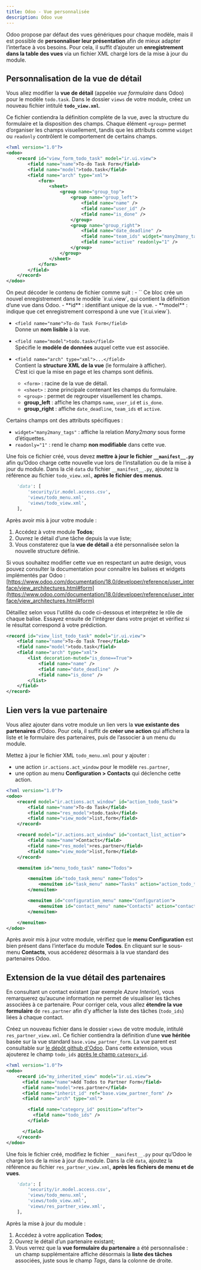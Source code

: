 ```yaml
---
title: Odoo - Vue personnalisée
description: Odoo vue
---
```


Odoo propose par défaut des vues génériques pour chaque modèle,
mais il est possible de **personnaliser leur présentation**
afin de mieux adapter l’interface à vos besoins.
Pour cela, il suffit d’ajouter un **enregistrement dans la table des vues** 
via un fichier XML chargé lors de la mise à jour du module.

## Personnalisation de la vue de détail
Vous allez modifier la **vue de détail** (appelée *vue formulaire* dans Odoo) 
pour le modèle `todo.task`.
Dans le dossier `views` de votre module, créez un nouveau fichier intitulé 
**`todo_view.xml`**.

Ce fichier contiendra la définition complète de la vue, avec la structure 
du formulaire et la disposition des champs.
Chaque élément `<group>` permet d’organiser les champs visuellement, 
tandis que les attributs comme `widget` ou `readonly` contrôlent le comportement 
de certains champs.

```xml title="views/todo_view.xml" 
<?xml version="1.0"?>
<odoo>
    <record id="view_form_todo_task" model="ir.ui.view">
        <field name="name">To-do Task Form</field>
        <field name="model">todo.task</field>
        <field name="arch" type="xml">
            <form>
                <sheet>
                    <group name="group_top">
                        <group name="group_left">
                            <field name="name" />
                            <field name="user_id" />
                            <field name="is_done" />
                        </group>
                        <group name="group_right">
                            <field name="date_deadline" />
                            <field name="team_ids" widget="many2many_tags" />
                            <field name="active" readonly="1" />
                        </group>
                    </group>
                </sheet>
            </form>
        </field>
    </record>
</odoo>
```

<Aside>
On peut décoder le contenu de fichier comme suit : 
- `<record id="view_form_todo_task" model="ir.ui.view">`  
  Ce bloc crée un nouvel enregistrement dans le modèle `ir.ui.view`, qui contient la définition d’une vue dans Odoo.  
  - **id** : identifiant unique de la vue.  
  - **model** : indique que cet enregistrement correspond à une vue (`ir.ui.view`).  

- `<field name="name">To-do Task Form</field>`  
  Donne un **nom lisible** à la vue.

- `<field name="model">todo.task</field>`  
  Spécifie le **modèle de données** auquel cette vue est associée.

- `<field name="arch" type="xml">...</field>`  
  Contient la **structure XML de la vue** (le formulaire à afficher).  
  C’est ici que la mise en page et les champs sont définis.

    - `<form>` : racine de la vue de détail.  
    - `<sheet>` : zone principale contenant les champs du formulaire.  
    - `<group>` : permet de regrouper visuellement les champs.  
    - **group_left** : affiche les champs `name`, `user_id` et `is_done`.  
    - **group_right** : affiche `date_deadline`, `team_ids` et `active`.

Certains champs ont des attributs spécifiques :  
- `widget="many2many_tags"` : affiche la relation *Many2many* sous forme d’étiquettes.  
- `readonly="1"` : rend le champ **non modifiable** dans cette vue.
</Aside>

Une fois ce fichier créé, vous devez **mettre à jour le fichier `__manifest__.py`** 
afin qu’Odoo charge cette nouvelle vue lors de l’installation ou de la mise à jour du module.
Dans la clé `data` du fichier `__manifest__.py`, 
ajoutez la référence au fichier `todo_view.xml`, 
**après le fichier des menus**.

```python title="__manifest__.py"  
    'data': [
        'security/ir.model.access.csv',
        'views/todo_menu.xml',
        'views/todo_view.xml',
    ],
```

Après avoir mis à jour votre module :
1. Accédez à votre module **Todos**;
1. Ouvrez le détail d’une tâche depuis la vue liste;
1. Vous constaterez que la **vue de détail** a été personnalisée 
selon la nouvelle structure définie.

Si vous souhaitez modifier cette vue en respectant un autre design,
vous pouvez consulter la documentation pour connaître les balises et widgets
implémentés par Odoo : 
[https://www.odoo.com/documentation/18.0/developer/reference/user_interface/view_architectures.html#form](https://www.odoo.com/documentation/18.0/developer/reference/user_interface/view_architectures.html#form)

<Aside icon="pencil" title="Exercice">

Détaillez selon vous l'utilité du code ci-dessous et interprétez le rôle de chaque balise.
Essayez ensuite de l'intégrer dans votre projet et vérifiez si le résultat correspond 
à votre prédiction.

```xml
<record id="view_list_todo_task" model="ir.ui.view">
    <field name="name">To-do Task Tree</field>
    <field name="model">todo.task</field>
    <field name="arch" type="xml">
        <list decoration-muted="is_done==True">
            <field name="name" />
            <field name="date_deadline" />
            <field name="is_done" />
        </list>
    </field>
</record>
```
</Aside>

## Lien vers la vue partenaire

Vous allez ajouter dans votre module un lien vers la **vue existante des partenaires** 
d’Odoo.
Pour cela, il suffit de **créer une action** qui affichera la liste et le formulaire des partenaires, 
puis de l’associer à un menu du module.

Mettez à jour le fichier XML `todo_menu.xml` pour y ajouter :
- une action `ir.actions.act_window` pour le modèle `res.partner`,  
- une option au menu **Configuration > Contacts** qui déclenche cette action.  

```xml title="views/todo_menu.xml" ins={9-13,22}
<?xml version="1.0"?>
<odoo>
    <record model="ir.actions.act_window" id="action_todo_task">
        <field name="name">To-do Task</field>
        <field name="res_model">todo.task</field>
        <field name="view_mode">list,form</field>
    </record>

    <record model="ir.actions.act_window" id="contact_list_action">
        <field name="name">Contacts</field>
        <field name="res_model">res.partner</field>
        <field name="view_mode">list,form</field>
    </record>

    <menuitem id="menu_todo_task" name="Todos">

        <menuitem id="todo_task_menu" name="Todos">
            <menuitem id="task_menu" name="Tasks" action="action_todo_task" />
        </menuitem>

        <menuitem id="configuration_menu" name="Configuration">
            <menuitem id="contact_menu" name="Contacts" action="contact_list_action" />
        </menuitem>

    </menuitem>
</odoo>
```

Après avoir mis à jour votre module, vérifiez que le **menu Configuration** 
est bien présent dans l’interface du module **Todos**.
En cliquant sur le sous-menu **Contacts**, vous accéderez désormais 
à la vue standard des partenaires Odoo.

## Extension de la vue détail des partenaires

En consultant un contact existant (par exemple *Azure Interior*), vous remarquerez 
qu’aucune information ne permet de visualiser les tâches associées à ce partenaire.
Pour corriger cela, vous allez **étendre la vue formulaire** de `res.partner` 
afin d’y afficher la liste des tâches (`todo_ids`) liées à chaque contact.

Créez un nouveau fichier dans le dossier `views` de votre module, intitulé `res_partner_view.xml`.
Ce fichier contiendra la définition d’une **vue héritée** basée sur la vue standard `base.view_partner_form`.
La vue parent est consultable sur 
[le dépôt github d'Odoo](https://github.com/odoo/odoo/blob/7c513de528c9f9fdbfc8c5fa8496c94c2c7e96a0/odoo/addons/base/views/res_partner_views.xml#L141).
Dans cette extension, vous ajouterez le champ `todo_ids` [après le champ `category_id`](https://github.com/odoo/odoo/blob/7c513de528c9f9fdbfc8c5fa8496c94c2c7e96a0/odoo/addons/base/views/res_partner_views.xml#L210).

```xml title="views/res_partner_view.xml" 
<?xml version="1.0"?>
<odoo>
    <record id="my_inherited_view" model="ir.ui.view">
      <field name="name">Add Todos to Partner Form</field>
      <field name="model">res.partner</field>
      <field name="inherit_id" ref="base.view_partner_form" />
      <field name="arch" type="xml">

        <field name="category_id" position="after">
          <field name="todo_ids" />
        </field>

      </field>
    </record>
</odoo>
```

Une fois le fichier créé, modifiez le fichier `__manifest__.py` pour qu’Odoo 
le charge lors de la mise à jour du module.
Dans la clé `data`, ajoutez la référence au fichier `res_partner_view.xml`, 
**après les fichiers de menu et de vues**.

```python title="__manifest__.py"  
    'data': [
        'security/ir.model.access.csv',
        'views/todo_menu.xml',
        'views/todo_view.xml',
        'views/res_partner_view.xml',
    ],
```

Après la mise à jour du module :
1. Accédez à votre application **Todos**;
1. Ouvrez le détail d’un partenaire existant;
1. Vous verrez que la **vue formulaire du partenaire** a été personnalisée :
un champ supplémentaire affiche désormais la **liste des tâches** associées, 
juste sous le champ *Tags*, dans la colonne de droite.
